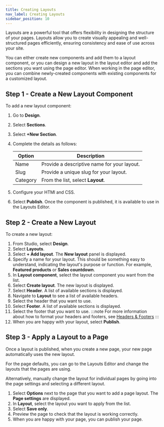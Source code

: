 ```yaml
---
title: Creating Layouts
nav_label: Creating Layouts
sidebar_position: 10
---
```


Layouts are a powerful tool that offers flexibility in designing the structure of your pages. Layouts allow you to create visually appealing and well-structured pages efficiently, ensuring consistency and ease of use across your site.

You can either create new components and add them to a layout component, or you can design a new layout in the layout editor and add the sections you want using the page editor. When working in the page editor, you can combine newly-created components with existing components for a customized layout.

## Step 1 - Create a New Layout Component

To add a new layout component:

1. Go to **Design**.
1. Select **Sections**.
1. Select **+New Section**.
1. Complete the details as follows:

    | Option | Description |
    | --- | --- |
    | Name | Provide a descriptive name for your layout. |
    | Slug | Provide a unique slug for your layout. |
    | Category | From the list, select **Layout**. |

1. Configure your HTMl and CSS.
1. Select **Publish**. Once the component is published, it is available to use in the Layouts Editor.

## Step 2 - Create a New Layout

To create a new layout:

1. From Studio, select **Design**.
1. Select **Layouts**.
1. Select **+ Add layout**. The **New layout** panel is displayed.
1. Specify a name for your layout. This should be something easy to understand, indicating the layout's purpose or function. For example, **Featured products** or **Sales countdown**.
1. In **Layout component**, select the layout component you want from the list.
1. Select **Create layout**. The new layout is displayed.
1. Select **Header**. A list of available sections is displayed.
1. Navigate to  **Layout** to see a list of available headers.
1. Select the header that you want to use.
1. Select **Footer**. A list of available sections is displayed.
1. Select the footer that you want to use.
    :::note
    For more information about how to format your headers and footers, see [Headers & Footers](/docs/studio/design/layouts/Header-and-Footer/Header-Formatting-Options)
    :::
1. When you are happy with your layout, select **Publish**.

## Step 3 - Apply a Layout to a Page

Once a layout is published, when you create a new page, your new page automatically uses the new layout.

For the page defaults, you can go to the Layouts Editor and change the layouts that the pages are using.

Alternatively, manually change the layout for individual pages by going into the page settings and selecting a different layout.

1. Select **Options** next to the page that you want to add a page layout. The **Page settings** are displayed.
1. In **Layout**, select the layout you want to apply from the list.
1. Select **Save only**.
1. Preview the page to check that the layout is working correctly.
1. When you are happy with your page, you can publish your page.



